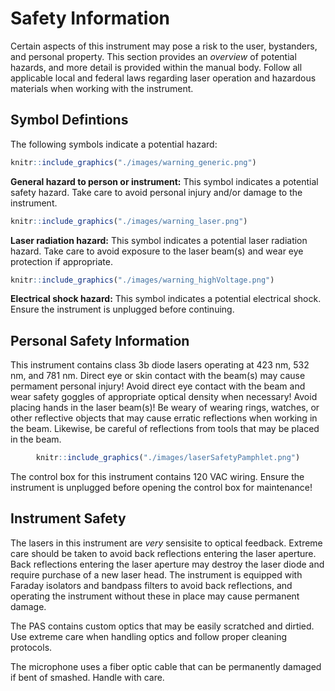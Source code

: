 # Safety Information
Certain aspects of this instrument may pose a risk to the user, bystanders, and personal property.  This section provides an *overview* of potential hazards, and more detail is provided within the manual body.  Follow all applicable local and federal laws regarding laser operation and hazardous materials when working with the instrument.

## Symbol Defintions

The following symbols indicate a potential hazard:

```r
knitr::include_graphics("./images/warning_generic.png")
```
**General hazard to person or instrument:** This symbol indicates a potential safety hazard. Take care to avoid personal injury and/or damage to the instrument.

```r
knitr::include_graphics("./images/warning_laser.png")
```
**Laser radiation hazard:** This symbol indicates a potential laser radiation hazard.  Take care to avoid exposure to the laser beam(s) and wear eye protection if appropriate.

```r
knitr::include_graphics("./images/warning_highVoltage.png")
```
**Electrical shock hazard:** This symbol indicates a potential electrical shock.  Ensure the instrument is unplugged before continuing.

## Personal Safety Information
This instrument contains class 3b diode lasers operating at 423 nm, 532 nm, and 781 nm.  Direct eye or skin contact with the beam(s) may cause permament personal injury!  Avoid direct eye contact with the beam and wear safety goggles of appropriate optical density when necessary!  Avoid placing hands in the laser beam(s)! Be weary of wearing rings, watches, or other reflective objects that may cause erratic reflections when working in the beam.  Likewise, be careful of reflections from tools that may be placed in the beam.

<center>
```r
knitr::include_graphics("./images/laserSafetyPamphlet.png")
```
</center>

The control box for this instrument contains 120 VAC wiring.  Ensure the instrument is unplugged before opening the control box for maintenance!

## Instrument Safety

The lasers in this instrument are *very* sensisite to optical feedback.  Extreme care should be taken to avoid back reflections entering the laser aperture.  Back reflections entering the laser aperture may destroy the laser diode and require purchase of a new laser head.  The instrument is equipped with Faraday isolators and bandpass filters to avoid back reflections, and operating the instrument without these in place may cause permanent damage.

The PAS contains custom optics that may be easily scratched and dirtied.  Use extreme care when handling optics and follow proper cleaning protocols.

The microphone uses a fiber optic cable that can be permanently damaged if bent of smashed.  Handle with care.
